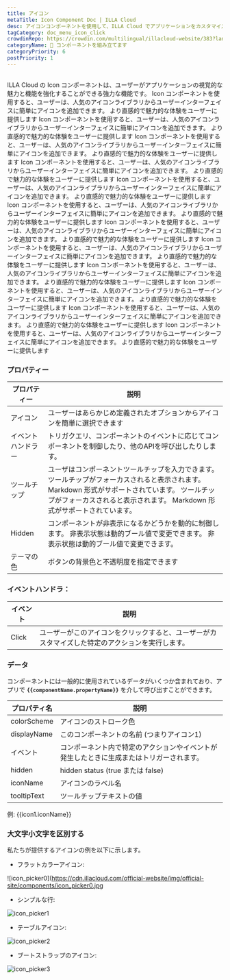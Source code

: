 ```yaml
---
title: アイコン
metaTitle: Icon Component Doc | ILLA Cloud
desc: アイコンコンポーネントを使用して、ILLA Cloud でアプリケーションをカスタマイズして飾る方法を学びます。
tagCategory: doc_menu_icon_click
crowdinRepo: https://crowdin.com/multilingual/illacloud-website/383?languages=ja&filter=basic&value=0
categoryName: 🧬 コンポーネントを組み立てます
categoryPriority: 6
postPriority: 1
---
```


## <h2 hidden>アイコンとは</h2>

ILLA Cloud の Icon コンポーネントは、ユーザーがアプリケーションの視覚的な魅力と機能を強化することができる強力な機能です。 Icon コンポーネントを使用すると、ユーザーは、人気のアイコンライブラリからユーザーインターフェイスに簡単にアイコンを追加できます。 より直感的で魅力的な体験をユーザーに提供します Icon コンポーネントを使用すると、ユーザーは、人気のアイコンライブラリからユーザーインターフェイスに簡単にアイコンを追加できます。 より直感的で魅力的な体験をユーザーに提供します Icon コンポーネントを使用すると、ユーザーは、人気のアイコンライブラリからユーザーインターフェイスに簡単にアイコンを追加できます。 より直感的で魅力的な体験をユーザーに提供します Icon コンポーネントを使用すると、ユーザーは、人気のアイコンライブラリからユーザーインターフェイスに簡単にアイコンを追加できます。 より直感的で魅力的な体験をユーザーに提供します Icon コンポーネントを使用すると、ユーザーは、人気のアイコンライブラリからユーザーインターフェイスに簡単にアイコンを追加できます。 より直感的で魅力的な体験をユーザーに提供します Icon コンポーネントを使用すると、ユーザーは、人気のアイコンライブラリからユーザーインターフェイスに簡単にアイコンを追加できます。 より直感的で魅力的な体験をユーザーに提供します Icon コンポーネントを使用すると、ユーザーは、人気のアイコンライブラリからユーザーインターフェイスに簡単にアイコンを追加できます。 より直感的で魅力的な体験をユーザーに提供します Icon コンポーネントを使用すると、ユーザーは、人気のアイコンライブラリからユーザーインターフェイスに簡単にアイコンを追加できます。 より直感的で魅力的な体験をユーザーに提供します Icon コンポーネントを使用すると、ユーザーは、人気のアイコンライブラリからユーザーインターフェイスに簡単にアイコンを追加できます。 より直感的で魅力的な体験をユーザーに提供します Icon コンポーネントを使用すると、ユーザーは、人気のアイコンライブラリからユーザーインターフェイスに簡単にアイコンを追加できます。 より直感的で魅力的な体験をユーザーに提供します Icon コンポーネントを使用すると、ユーザーは、人気のアイコンライブラリからユーザーインターフェイスに簡単にアイコンを追加できます。 より直感的で魅力的な体験をユーザーに提供します Icon コンポーネントを使用すると、ユーザーは、人気のアイコンライブラリからユーザーインターフェイスに簡単にアイコンを追加できます。 より直感的で魅力的な体験をユーザーに提供します

### プロパティー

| プロパティー        | 説明                                                                                                                         |
| ------------- | -------------------------------------------------------------------------------------------------------------------------- |
| アイコン          | ユーザーはあらかじめ定義されたオプションからアイコンを簡単に選択できます                                                                                       |
| イベントハンドラー     | トリガクエリ、コンポーネントのイベントに応じてコンポーネントを制御したり、他のAPIを呼び出したりします。                                                                      |
| ツールチップ        | ユーザはコンポーネントツールチップを入力できます。 ツールチップがフォーカスされると表示されます。 Markdown 形式がサポートされています。 ツールチップがフォーカスされると表示されます。 Markdown 形式がサポートされています。  |
| Hidden        | コンポーネントが非表示になるかどうかを動的に制御します。 非表示状態は動的ブール値で変更できます。 非表示状態は動的ブール値で変更できます。                                                     |
| テーマの色         | ボタンの背景色と不透明度を指定できます                                                                                                        |

### イベントハンドラ：

| イベント  | 説明                                                               |
| ----- | ---------------------------------------------------------------- |
| Click | ユーザーがこのアイコンをクリックすると、ユーザーがカスタマイズした特定のアクションを実行します。                 |

### データ

コンポーネントには一般的に使用されているデータがいくつか含まれており、アプリで **`{{componentName.propertyName}}`** を介して呼び出すことができます。

| プロパティ名        | 説明                                                                                 |
| ------------- | ---------------------------------------------------------------------------------- |
| colorScheme   | アイコンのストローク色                                                                        |
| displayName   | このコンポーネントの名前 (つまりアイコン1)                                                            |
| イベント          | コンポーネント内で特定のアクションやイベントが発生したときに生成またはトリガーされます。                                       |
| hidden        | hidden status (true または false)                                                     |
| iconName      | アイコンのラベル名                                                                          |
| tooltipText   | ツールチップテキストの値                                                                       |

例: {{icon1.iconName}}

### 大文字小文字を区別する

私たちが提供するアイコンの例を以下に示します。

-   フラットカラーアイコン:

![icon_picker0]\(https://cdn.illacloud.com/official-website/img/official-site/components/icon_picker0.jpg

-   シンプルな行:

![icon_picker1](https://cdn.illacloud.com/official-website/img/office-site/components/icon_picker1.jpg)

-   テーブルアイコン:

![icon_picker2](https://cdn.illacloud.com/official-website/img/official-site/components/icon_picker2.jpg)

-   ブートストラップのアイコン:

![icon_picker3](https://cdn.illacloud.com/official-website/img/official-site/components/icon_picker3.jpg)
